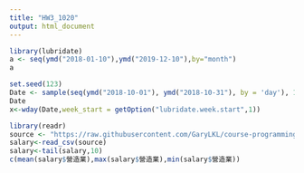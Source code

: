 ```yaml
---
title: "HW3_1020"
output: html_document
---
```

```r
library(lubridate)
a <- seq(ymd("2018-01-10"),ymd("2019-12-10"),by="month")
a
```

```r
set.seed(123)
Date <- sample(seq(ymd("2018-10-01"), ymd("2018-10-31"), by = 'day'), 10) 
Date
x<-wday(Date,week_start = getOption("lubridate.week.start",1))
```

```r
library(readr)
source <- "https://raw.githubusercontent.com/GaryLKL/course-programming-for-ds-Quiz/master/AverageSalary.csv"
salary<-read_csv(source)
salary<-tail(salary,10)
c(mean(salary$營造業),max(salary$營造業),min(salary$營造業))

```

